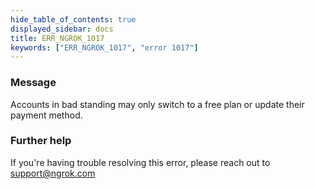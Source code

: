 ```yaml
---
hide_table_of_contents: true
displayed_sidebar: docs
title: ERR_NGROK_1017
keywords: ["ERR_NGROK_1017", "error 1017"]
---
```


### Message

Accounts in bad standing may only switch to a free plan or update their payment method.

### Further help

If you're having trouble resolving this error, please reach out to [support@ngrok.com](mailto:support@ngrok.com?subject=Help%20with%20ERR_NGROK_1017)
